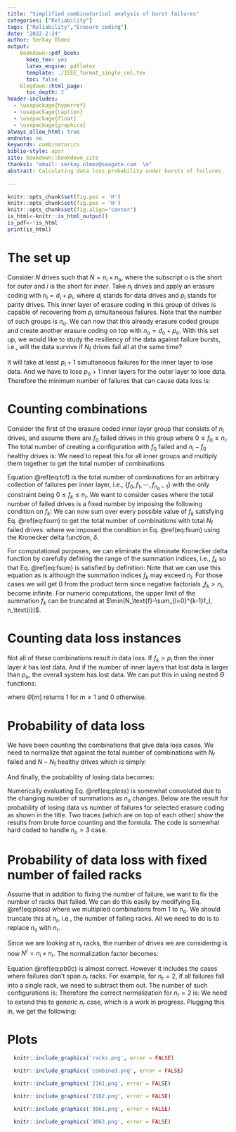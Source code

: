 ```yaml
---
title: "Simplified combinatorical analysis of burst failures"
categories: ["Reliability"]
tags: ["Reliability","Erasure coding"]
date: "2022-2-24"
author: Serkay Ölmez
output:
    bookdown::pdf_book:
      keep_tex: yes
      latex_engine: pdflatex 
      template: ./IEEE_format_single_col.tex
      toc: false
    blogdown::html_page:
      toc_depth: 2
header-includes: 
  - \usepackage{hyperref}
  - \usepackage{caption} 
  - \usepackage{float} 
  - \usepackage{graphicx} 
always_allow_html: true     
endnote: no
keywords: combinatorics
biblio-style: apsr
site: bookdown::bookdown_site
thanks1: "email: serkay.olmez@seagate.com  \n"
abstract: Calculating data loss probability under bursts of failures.
  
---
```




```r
knitr::opts_chunk$set(fig.pos = 'H')
knitr::opts_chunk$set(fig.pos = 'H')
knitr::opts_chunk$set(fig.align="center")
is_html<-knitr::is_html_output()
is_pdf<-!is_html
print(is_html)
```

<div id="TOC" class="tocify" ></div>
<script async src="./jsfiles/math602.js"></script>
# The set up

Consider $N$ drives such that $N=n_\text{i}\times n_\text{o}$, where the subscript *o* is the short for *outer* and *i* is the short for *inner*. Take $n_\text{i}$ drives and apply an erasure coding with $n_\text{i}=d_\text{i}+p_\text{i}$, where $d_\text{i}$ stands for data drives and $p_\text{i}$ stands for parity drives. This inner layer of  erasure coding in this group of drives is capable of recovering from $p_\text{i}$ simultaneous failures. Note that the number of such groups is  $n_\text{o}$. We can now that this already erasure coded groups and create another erasure coding on top with $n_\text{o}=d_\text{o}+p_\text{o}$. With this set up, we would like to study the resiliency of the data against failure bursts, i.e., will the data survive if $N_\text{f}$ drives fail all at the same time? 

It will take at least $p_\text{i}+1$ simultaneous failures for the inner layer to lose data. And we have to lose $p_\text{o}+1$ inner layers for the outer layer to lose data. Therefore the minimum number of failures that can cause data loss is:
\begin{eqnarray}
n_\text{min}=(p_\text{i}+1)\times (p_\text{o}+1)
(\#eq:nmindef)
\end{eqnarray}



# Counting combinations 

Consider the first of the erasure coded inner layer group that consists of   $n_\text{i}$ drives, and assume there are $f_0$ failed drives in this group where $0\leq f_0\leq n_\text{i}$. The total number of creating a configuration with $f_0$ failed  and $n_\text{i}-f_0$ healthy drives is: 
\begin{eqnarray}
\mathcal{C}(f_0)=\frac{n_\text{i}!}{(n_\text{i}-f_0)!f_0!} .
(\#eq:pb0)
\end{eqnarray}
We need to repeat this for all inner groups and multiply them together to get the total number of combinations

\begin{eqnarray}
\mathcal{C}(f_0,f_1,\cdots, f_{n_\text{o}-1})&=& {\displaystyle \prod_{k=0}^{n_\text{o}-1}} \mathcal{C}(f_k)={\displaystyle \prod_{k=0}^{n_\text{o}-1}} \frac{n_\text{i}!}{(n_\text{i}-f_k)!f_k!}
=\left(n_\text{i}!\right)^{n_\text{o}}{\displaystyle \prod_{k=0}^{n_\text{o}-1}} \frac{1}{(n_\text{i}-f_k)!f_k!}.
(\#eq:tcf)
\end{eqnarray}
Equation \@ref(eq:tcf) is the total number of combinations for an arbitrary collection of failures per inner layer, i.e., $\{f_0,f_1,\cdots, f_{n_\text{o}-1}\}$ with the only constraint being $0\leq f_k\leq n_\text{i}$. We want to consider cases where the total number of failed drives is a fixed number by imposing the following condition on  $f_k$: 
\begin{eqnarray}
 \sum_{k=0}^{n_\text{o}-1}f_k= N_\text{f}.
(\#eq:fsum)
\end{eqnarray}
We can now sum over every possible value of $f_k$ satisfying Eq. \@ref(eq:fsum) to get the total number of combinations with total $N_\text{f}$ failed drives.
\begin{eqnarray}
\mathcal{C}&=& \sum_{f_0}\sum_{f_1}\cdots \sum_{f_{n_\text{o}-1}} \mathcal{C}(f_0,f_1,\cdots, f_{n_\text{o}-1}) \delta\left(  \sum_{l=0}^{n_\text{o}-1}f_l- N_\text{f}\right)\nonumber\\
&=& \left(n_\text{i}!\right)^{n_\text{o}}  \sum_{f_0}\sum_{f_1}\cdots \sum_{f_{n_\text{o}-1}} {\displaystyle \prod_{k=0}^{n_\text{o}-1}} \frac{1}{(n_\text{i}-f_k)!f_k!} \delta\left(  \sum_{l=0}^{n_\text{o}-1}f_l- N_\text{f}\right),
(\#eq:tcfs)
\end{eqnarray}
where we imposed the condition in Eq. \@ref(eq:fsum) using the Kronecker delta function, $\delta$. 


For computational purposes, we can eliminate the eliminate  Kronecker delta function by carefully defining the range of the summation indices, i.e., $f_k$ so that Eq. \@ref(eq:fsum) is satisfied by definition:
\begin{eqnarray}
\mathcal{C}&=& \left(n_\text{i}!\right)^{n_\text{o}}  \sum_{f_0=0}^{N_\text{f}}\sum_{f_1=0}^{N_\text{f}-f_0}\cdots \sum_{f_{n_\text{o}-2}=0}^{N_\text{f}-\sum_{l=0}^{n_\text{o}-3}f_l} {\displaystyle \prod_{k=0}^{n_\text{o}-1}} \frac{1}{(n_\text{i}-f_k)!f_k!}\bigg\rvert_{f_{ n_\text{o}-1=N_\text{f}-\sum_{l=0}^{n_\text{o}-2}f_l}}.
(\#eq:tcfs2)
\end{eqnarray}
Note that we can use this equation as is  although the summation indices $f_k$  may exceed $n_\text{i}$. For those cases we will get $0$ from the product term since negative factorials  ,$f_k>n_\text{i}$, become infinite. For numeric computations, the upper limit of the summation $f_k$ can be truncated at $\min(N_\text{f}-\sum_{l=0}^{k-1}f_l, n_\text{i})$.

# Counting data loss instances

Not all of these combinations result in data loss. If $f_k>p_\text{i}$ then the inner layer $k$ has lost data. And if the number of inner layers that lost data is larger than $p_\text{o}$, the overall system has lost data. We can put this in using nested $\Theta$ functions:

\begin{eqnarray}
\text{Data Loss}&=& \Theta\left[  \sum_{l=0}^{n_\text{o}-1}  \Theta \left[f_l-p_\text{i} \right]-p_\text{o}     \right],
(\#eq:theta)
\end{eqnarray}
where $\Theta[m]$ returns $1$ for $m\geq 1$ and $0$ otherwise. 

# Probability of data loss

We have been counting the combinations that give data loss cases. We need to normalize that against the total number of combinations with $N_\text{f}$ failed  and $N-N_\text{f}$ healthy drives which is simply:

\begin{eqnarray}
\mathcal{C}_\text{T}=\frac{N!}{(N-N_\text{f})!N_\text{f}!}.
(\#eq:pb0r)
\end{eqnarray}

And finally, the probability of losing data becomes:

\begin{eqnarray}
\mathcal{P}&=&\frac{\mathcal{C}_\text{DL}}{\mathcal{C}_\text{T}}\nonumber\\
&=& \frac{(N-N_\text{f})!N_\text{f}! \left(n_\text{i}!\right)^{n_\text{o}}}{ N!}  \sum_{f_0=0}^{N_\text{f}}\sum_{f_1=0}^{N_\text{f}-f_0}\cdots \sum_{f_{n_\text{o}-2}=0}^{N_\text{f}-\sum_{l=0}^{n_\text{o}-3}f_l} {\displaystyle \prod_{k=0}^{n_\text{o}-1}} \frac{\Theta\left[  \sum_{l=0}^{n_\text{o}-1}  \Theta \left[f_l-p_\text{i} \right]-p_\text{o}     \right]}{(n_\text{i}-f_k)!f_k!}\bigg\rvert_{f_{ n_\text{o}-1=N_\text{f}-\sum_{l=0}^{n_\text{o}-2}f_l}}.
(\#eq:ploss)
\end{eqnarray}

Numerically evaluating Eq. \@ref(eq:ploss) is somewhat convoluted due to the changing number of summations as $n_\text{o}$ changes. Below are the result for probability of losing data vs number of failures for selected erasure coding as shown in the title. Two traces (which are on top of each other) show the results from brute force counting and the formula. The code is somewhat hard coded to handle $n_\text{o}=3$ case.


# Probability of data loss with fixed number of failed racks

Assume that in addition to fixing the number of failure, we want to fix the number of racks that failed. We can do this easily by modifying Eq. \@ref(eq:ploss) where we multiplied combinations from $1$ to $n_\text{o}$. We should truncate this at $n_\text{r}$, i.e., the number of failing racks. All we need to do is  to replace  $n_\text{o}$ with $n_\text{r}$.

Since we are looking at $n_\text{r}$ racks, the number of drives we are considering is now $N^r=n_\text{i}\times n_\text{r}$. The normalization factor becomes:

\begin{eqnarray}
\mathcal{C}^r_\text{T}=\frac{N^r!}{(N^r-N_\text{f})!N_\text{f}!}.
(\#eq:pb0c)
\end{eqnarray}
Equation \@ref(eq:pb0c) is almost correct. However it includes the cases where failures don't span $n_\text{r}$ racks.
For example, for  $n_\text{r}=2$, if all failures fall into a single rack, we need to subtract them out. The number of such configurations is:
\begin{eqnarray}
\mathcal{C}^\text{omit}_\text{T}=2\times \frac{n_\text{i}!}{(n_\text{i}-N_\text{f})!N_\text{f}!}.
(\#eq:pb0co)
\end{eqnarray}
Therefore the correct normalization  for $n_\text{r}=2$ is:
\begin{eqnarray}
\mathcal{C}^r_\text{T}=\frac{N^r!}{(N^r-N_\text{f})!N_\text{f}!}-2\times \frac{n_\text{i}!}{(n_\text{i}-N_\text{f})!N_\text{f}!}.
(\#eq:pb0cw)
\end{eqnarray}
We need to extend this to generic  $n_\text{r}$ case, which is a work in progress.
Plugging this in, we get the following:
\begin{eqnarray}
\mathcal{P}^r&=&\frac{\mathcal{C}_\text{DL}}{\mathcal{C}^r_\text{T}}\nonumber\\
&=& \frac{\left(n_\text{i}!\right)^{n_\text{r}}}{ \mathcal{C}^r_\text{T}}  \sum_{f_0=0}^{N_\text{f}}\sum_{f_1=0}^{N_\text{f}-f_0}\cdots \sum_{f_{n_\text{r}-2}=0}^{N_\text{f}-\sum_{l=0}^{n_\text{r}-3}f_l} {\displaystyle \prod_{k=0}^{n_\text{r}-1}} \frac{\Theta\left[  \sum_{l=0}^{n_\text{r}-1}  \Theta \left[f_l-p_\text{i} \right]-p_\text{o}     \right]}{(n_\text{i}-f_k)!f_k!}\bigg\rvert_{f_{ n_\text{r}-1=N_\text{f}-\sum_{l=0}^{n_\text{r}-2}f_l}}.
(\#eq:plossR)
\end{eqnarray}



# Plots

```r
  knitr::include_graphics('racks.png', error = FALSE)
```



```r
  knitr::include_graphics('combined.png', error = FALSE)
```


```r
  knitr::include_graphics('2161.png', error = FALSE)
```

```r
  knitr::include_graphics('2162.png', error = FALSE)
```


```r
  knitr::include_graphics('3061.png', error = FALSE)
```


```r
  knitr::include_graphics('3062.png', error = FALSE)
```








<script>
   window.PlotlyConfig = {MathJaxConfig: 'local'}
</script>


  

<script src="./jsfiles/jquery-1.11.3/jquery.min.js"></script>
<script src="./jsfiles/jqueryui-1.11.4/jquery-ui.min.js"></script>
<script src="./jsfiles/tocify-1.9.1/jquery.tocify_modif.js"></script>
<script async src="./jsfiles/math-code.js"> </script>

<script src="./jsfiles/nouislider.min.js"></script>
<script src="./jsfiles/wNumb.js"></script>
<script src="./jsfiles/raphael.min.js"></script>
<script src="./jsfiles/flowchart-latest.js"></script>








<script id="rendered-js">
    $(document).ready(function () {
        
        $(".js--btn-more").click(function () {
        $(this).parent().toggleClass("is--expanded");
        $(this).toggleClass("is--visible");
        $(this).next().toggleClass("is--visible");
    
        });
        $(".js--btn-less").click(function () {
        $(this).parent().toggleClass("is--expanded");
        $(this).toggleClass("is--visible");
        $(this).prev().toggleClass("is--visible");
        });
        
    });
</script>

<script>
  
  function myFunction(inputid) {
    const copyText = document.getElementById(inputid).textContent;
    const textArea = document.createElement('textarea');
    textArea.textContent = copyText;
    document.body.append(textArea);
    textArea.select();
    document.execCommand("copy");
    document.getElementsByTagName("textarea")[0].remove();
    
    var div2 = document.getElementById(inputid.concat("copied"));
    div2.className = "show";div2.style = "block";

    setTimeout(function () {div2.className = 'hide';div2.style = "none"}, 1000);
    
  }
</script>





<link rel="stylesheet" href="./css/style.css"/>
<link href="./css/fontawesome-free-5.13.0-web/css/all.min.css" rel="stylesheet" />
<link rel="stylesheet" href="./css/nouislider.min.css"/> 
<link href="./css/jquery.tocify_modified.css" rel="stylesheet" />






<script type="text/javascript" async
  src="https://cdnjs.cloudflare.com/ajax/libs/mathjax/2.7.1/MathJax.js?config=TeX-AMS-MML_SVG">
</script>

<script>
   window.PlotlyConfig = {MathJaxConfig: 'local'}
</script>

<script src="./jsfiles/plotly-1.52.3.min.js"></script>
            



<script>
    // move toc-ignore selectors from section div to header
    $('div.section.toc-ignore')
        .removeClass('toc-ignore')
        .children('h1,h2,h3,h4,h5').addClass('toc-ignore');
    // establish options
    var options = {
      selectors: "h1,h2",
      theme: "bootstrap3",
      context: '.article-container',
      hashGenerator: function (text) {
        return text.replace(/[.\\/?&!#<>]/g, '').replace(/\s/g, '_').toLowerCase();
      },
      ignoreSelector: ".toc-ignore",
      scrollTo: 0
    };
    options.showAndHide = true;
    options.smoothScroll = true;
    // tocify
    var toc = $("#TOC").tocify(options).data("toc-tocify");
</script>




<script>


function choosenk(n, k) {
     if ((typeof n !== 'number') || (typeof k !== 'number')) 
  return false; 
    var coeff = 1;
    for (var x = n-k+1; x <= n; x++) coeff *= x;
    for (x = 1; x <= k; x++) coeff /= x;
    return coeff;
}

function update_fields() {

di=parseInt(document.getElementById('datai').value)
pi=parseInt(document.getElementById('parityi').value)
ni=di+pi
innercomb=choosenk(ni,pi+1)
$('#innercomb').text(innercomb)

dout=parseInt(document.getElementById('datao').value)
pout=parseInt(document.getElementById('parityo').value)
nout=dout+pout


$('#ndrives').text(ni*nout)

outercomb=choosenk(nout,pout+1)
$('#outercomb').text(outercomb)


ndl=outercomb*math.pow(innercomb,pout+1)


$('#theresultnmin').text(ndl)

nf=(pi+1)*(pout+1)

$('#nfailures').text(nf)
ndrives=ni*nout
console.log("ndrives:"+ndrives+", nf:"+nf)
ntotal=choosenk(ndrives,nf)
$('#ntotal').text(ntotal)

$('#prob').text(math.round(10000*ndl/ntotal)/100+"%")


}




$(".myinputclass").on("change", function(){

  
update_fields()
  

});

</script>


<script>
setTimeout(function () {


update_fields()  
}, 1000); 
</script>
    
